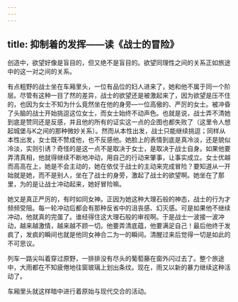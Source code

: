 ```yaml
---
---
---
```

title: 抑制着的发挥——读《战士的冒险》
---




创造中，欲望好像是盲目的，但又绝不是盲目的。欲望同理性之间的关系正如旅途中的这一对之间的关系。

有点粗野的战士坐在车厢里头，一位有品位的妇人进来了，她和他不属于同一个阶层。尽管有这种一目了然的差异，战士的欲望还是被激起来了，因为欲望是压不住的，也因为女士不知为什么竟然坐在他的身旁—一位高傲的、严厉的女士。被冲昏了头脑的战士开始挑逗这位女士，而女士始终不动声色。也就是说，战士弄不清她到底是赞同还是反感，并且他的所有的证实这一点的企图也都失败了（这里令人想起城堡与K之间的那种微妙关系）。然而从本性出发，战士只能继续挑逗；同样从本性出发，女士既不赞成他，也不反感他。她脸上的表情到底是真冷淡，还是貌似冷淡，实则引诱？奇怪的是这一点不是取决于女士，是取决于战士自身。如果他要弄清真相，他就得继续不断地冲动，用自己的行动来肇事，让事实成立。女士优越而高高在上，她是不会主动的，她在依仗于战士的主动来完成冒险？要知道从一开始就是她，而不是别人，坐在了战士的身旁，激起了战士的欲望啊。她坐在了那里，为的是让战士冲动起来，她好冒险嘛。

她又是真正严厉的，有时如同女神。正因为她这种大理石般的神态，战士的行为才频频受阻。每一轮冲动后都会有那种反省中的沮丧感、幻灭感。可是如果他不继续冲动，他就真的完蛋了。谁经得住这大理石般的审视啊。于是战士一波接一波冲动，越来越激情，越来越不顾一切。他要弄清底蕴，他要满足自己！最后他终于发疯了，发疯的瞬间也就是他同女神合二为一的瞬间。清醒过来后觉得一切是如此的不可思议。

列车一路尖叫着穿过原野，一排排没有尽头的葡萄藤在窗外闪过去了。整个旅途中，大雨都在不知疲倦地往窗玻璃上划出条纹。现在，雨又以新的暴力继续这种活动了。

车厢里头就这样暗中进行着原始与现代交合的活动。
